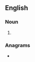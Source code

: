 ==English==

===Noun===
{{head|en|noun plural form}}

# {{plural of|roundup|lang=en}}

===Anagrams===
* {{anagrams|en|a=dnoprsuu|rounds up}}